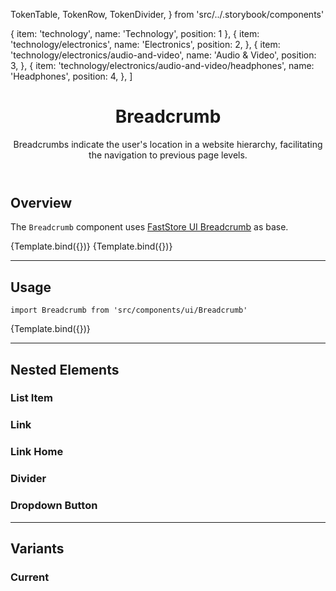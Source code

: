 
  TokenTable,
  TokenRow,
  TokenDivider,
} from 'src/../.storybook/components'

<Meta component={Breadcrumb} title="Molecules/Breadcrumb" />

  { item: 'technology', name: 'Technology', position: 1 },
  {
    item: 'technology/electronics',
    name: 'Electronics',
    position: 2,
  },
  {
    item: 'technology/electronics/audio-and-video',
    name: 'Audio & Video',
    position: 3,
  },
  {
    item: 'technology/electronics/audio-and-video/headphones',
    name: 'Headphones',
    position: 4,
  },
]


<header>

# Breadcrumb

Breadcrumbs indicate the user's location in a website hierarchy, facilitating the navigation to previous page levels.

</header>

## Overview

The `Breadcrumb` component uses [FastStore UI Breadcrumb](https://www.faststore.dev/reference/ui/molecules/Breadcrumb) as base.

<Canvas isColumn>
  <Story name="overview" args={{ breadcrumbList }}>
    {Template.bind({})}
  </Story>
  <Story
    name="overview-with-dropdown"
    args={{
      breadcrumbList: [
        ...breadcrumbList,
        {
          item: 'technology/electronics/audio-and-video/headphones/headphonesaedle-vk1-headphone',
          name: 'Aedle VK-1 L Headphone',
          position: 5,
        },
      ],
    }}
  >
    {Template.bind({})}
  </Story>
</Canvas>

---

## Usage

`import Breadcrumb from 'src/components/ui/Breadcrumb'`

<Canvas>
  <Story name="default" args={{ breadcrumbList }}>
    {Template.bind({})}
  </Story>
</Canvas>

<ArgsTable story="default" />

<TokenTable>
  <TokenRow
    token="--fs-breadcrumb-margin-left"
    value="calc(-1 * var(--fs-spacing-1))"
  />
</TokenTable>

---

## Nested Elements

### List Item

<TokenTable>
  <TokenRow
    token="--fs-breadcrumb-list-item-padding"
    value="var(--fs-spacing-0)"
  />
  <TokenDivider />
  <TokenRow token="--fs-breadcrumb-list-item-max-width-mobile" value="30%" />
</TokenTable>

### Link

<TokenTable>
  <TokenRow
    token="--fs-breadcrumb-link-color-visited"
    value="var(--fs-color-link)"
    isColor
  />
</TokenTable>

### Link Home

<TokenTable>
  <TokenRow
    token="--fs-breadcrumb-link-home-padding"
    value="var(--fs-spacing-1)"
  />
  <TokenDivider />
  <TokenRow
    token="--fs-breadcrumb-link-home-border-radius"
    value="var(--fs-border-radius-circle)"
  />
  <TokenDivider />
  <TokenRow
    token="--fs-breadcrumb-link-home-hover-bkg-color"
    value="var(--fs-color-primary-bkg-light)"
    isColor
  />
  <TokenRow
    token="--fs-breadcrumb-link-home-color"
    value="var(--fs-color-text)"
    isColor
  />
</TokenTable>

### Divider

<TokenTable>
  <TokenRow
    token="--fs-breadcrumb-divider-height"
    value="var(--fs-spacing-3)"
  />
  <TokenRow
    token="--fs-breadcrumb-divider-margin"
    value="var(--fs-spacing-1)"
  />
  <TokenDivider />
  <TokenRow
    token="--fs-breadcrumb-divider-border-left-width"
    value="var(--fs-border-width)"
  />
  <TokenRow
    token="--fs-breadcrumb-divider-border-left-color"
    value="var(--fs-border-color-light)"
    isColor
  />
</TokenTable>

### Dropdown Button

<TokenTable>
  <TokenRow
    token="--fs-breadcrumb-dropdown-button-margin-left"
    value="var(--fs-breadcrumb-margin-left)"
  />
  <TokenDivider />
  <TokenRow
    token="--fs-breadcrumb-dropdown-button-color"
    value="var(--fs-color-link)"
    isColor
  />
  <TokenDivider />
  <TokenRow
    token="--fs-breadcrumb-dropdown-button-border-radius"
    value="var(--fs-spacing-0)"
  />
  <TokenDivider />
  <TokenRow
    token="--fs-breadcrumb-dropdown-button-transition-property"
    value="var(--fs-transition-property)"
  />
  <TokenRow
    token="--fs-breadcrumb-dropdown-button-transition-timing"
    value="var(--fs-transition-timing)"
  />
  <TokenRow
    token="--fs-breadcrumb-dropdown-button-transition-function"
    value="var(--fs-transition-function)"
  />
</TokenTable>

---

## Variants

### Current

<TokenTable>
  <TokenRow
    token="--fs-breadcrumb-item-current-text-color"
    value="var(--fs-color-text-light)"
    isColor
  />
</TokenTable>

